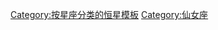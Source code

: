 {{Constellation navbox
| constellation = 仙女座
| related =
* {{tsl|en|Andromeda in Chinese astronomy|中国天文学中的仙女座}}
* [[仙女座星系的衛星星系]]
* [[仙女座恒星列表]]

| stars_bayer =
* [[壁宿二|α]]
* [[奎宿九|β]]
* [[天大将军一|γ]]
* [[奎宿五|δ]]
* [[奎宿四|ε]]
* [[奎宿二|ζ]]
* [[奎宿一|η]]
* [[天廄一|θ]]
* [[螣蛇二十二|ι]]
* [[螣蛇二十一|κ]]
* [[螣蛇十九|λ]]
* [[奎宿八|μ]]
* [[奎宿七|ν]]
* [[天大将军增一|ξ]]
* [[车府增十六|ο]]
* [[奎宿六|π]]
* [[天廄二|ρ]]
* [[天廄三|σ]]
* [[天大將軍七|τ]]
* [[天大將軍六|υ]]
* [[軍南門|φ]]
* [[天大將軍五|χ]]
* [[螣蛇廿|ψ]]
* [[天大将军增三|ω]]
* [[天大将军增十二|b]]
* [[天大将军增十三|c]]
* [[天大将军四|A]]

| stars_flamsteed =
* [[车府增十六|1]]
* [[车府增十七|2]]
* [[螣蛇十六|3]]
* [[螣蛇增四|4]]
* [[螣蛇增二|5]]
* [[车府增十八|6]]
* [[螣蛇十七|7]]
* [[螣蛇十八|8]]
* [[螣蛇增七|9]]
* [[螣蛇增六|10]]
* [[螣蛇增三|11]]
* [[螣蛇增八|12]]
* [[螣蛇增五|13]]
* [[螣蛇增九|14]]
* [[螣蛇增十|15]]
* [[螣蛇十九|16]]
* [[螣蛇二十二|17 ]]
* [[螣蛇增十二|18]]
* [[螣蛇廿一|19]]
* [[螣蛇廿|20]]
* [[壁宿二|21]]
* [[螣蛇增十一|22]]
* [[天廄增一|23]]
* [[天廄一|24]]
* [[天廄三|25]]
* [[仙女座26|26]]
* [[天廄二|27]]
* [[奎宿增一|28]]
* [[奎宿六|29]]
* [[奎宿四|30]]
* [[奎宿五|31]]
* [[奎宿增廿二|32]]
* [[仙女座星系|33]]
* [[奎宿二|34]]
* [[奎宿七|35]]
* [[奎宿增九|36]]
* [[奎宿八|37]]
* [[奎宿一|38]]
* [[奎宿增廿|39]]
* [[奎宿增十九|41]]
* [[軍南門|42]]
* [[奎宿九|43]]
* [[奎宿增十八|44]]
* [[奎宿增十六|45]]
* [[仙女座46|46]]
* [[奎宿增十七|47]]
* [[仙女座48|48]]
* [[天大將軍四|49]]
* [[天大将军六|50]]
* [[天大将军三|51]]
* [[天大將軍五|52]]
* [[天大將軍七|53]]
* [[天大将军增十一|55]]
* [[天大將軍八|56]]
* [[天大将军一|57]]
* [[天大将军增九|58]]
* [[天大将军增十|59]]
* [[天大将军增十二|60]]
* [[天大将军增十三|62]]
* [[大陵增七|63]]
* [[大陵增八|64]]
* [[大陵增九|65]]
* [[大陵增十|66]]

| stars_variable =
* [[仙女座R|R]]
* {{tsl|en|T Andromedae|仙女座T|T}}
* [[仙女座U|U]]
* [[仙女座W|W]]
* [[仙女座Z|Z]]
* {{tsl|en|RT Andromedae|仙女座RT|RT}}
* {{tsl|en|RV Andromedae|仙女座RV|RV}} 
* {{tsl|en|RX Andromedae|仙女座RX|RX}} 
* {{tsl|en|SU Andromedae|仙女座SU|SU}}
* {{tsl|en|SW Andromedae|仙女座SW|SW}}
* {{tsl|en|TU Andromedae|仙女座TU|TU}}
* {{tsl|en|TW Andromedae|仙女座TW|TW}}
* {{tsl|en|WZ Andromedae|仙女座WZ|WZ}}
* {{tsl|en|XZ Andromedae|仙女座XZ|XZ}}
* {{tsl|en|AB Andromedae|仙女座AB|AB}}
* {{tsl|en|AC Andromedae|仙女座AC|AC}}
* {{tsl|en|AD Andromedae|仙女座AD|AD}}
* {{tsl|en|AE Andromedae|仙女座AE|AE}}
* {{tsl|en|AF Andromedae|仙女座AF|AF}}
* {{tsl|en|AR Andromedae|仙女座AR|AR}}
* {{tsl|en|BM Andromedae|仙女座BM|BM}}
* {{tsl|en|BX Andromedae|仙女座BX|BX}}
* {{tsl|en|CC Andromedae|仙女座CC|CC}}
* {{tsl|en|CN Andromedae|仙女座CN|CN}}
* {{tsl|en|DS Andromedae|仙女座DS|DS}}
* {{tsl|en|DX Andromedae|仙女座DX|DX}}
* {{tsl|en|EG Andromedae|仙女座EG|EG}}
* [[仙女座ET|ET]]
* {{tsl|en|EU Andromedae|仙女座EU|EU}}
* {{tsl|en|FF Andromedae仙女座FF||FF}}
* {{tsl|en|GP Andromedae|仙女座GP|GP}}
* {{tsl|en|GR Andromedae|仙女座GR|GR}}
* [[仙女座GY|GY]]
* {{tsl|en|HN Andromedae|仙女座HN|HN}}
* [[仙女座KK|KK]]
* {{tsl|en|KX Andromedae|仙女座KX|KX}}
* {{tsl|en|KZ Andromedae|仙女座KZ|KZ}}
* {{tsl|en|LL Andromedae|仙女座LL|LL}}
* [[LN Andromedae|LN]]
* {{tsl|en|LP Andromedae|仙女座LP|LP}}
* [[仙女座LQ|LQ]]
* [[仙女座OP|OP]]
* {{tsl|en|OS Andromedae|仙女座OS|OS}}
* [[仙女座OU|OU]]
* {{tsl|en|PX Andromedae|仙女座PX|PX}}
* {{tsl|en|QR Andromedae|仙女座QR|QR}}
* [[HD 7546|QV]]
* {{tsl|en|QX Andromedae|仙女座QX|QX}}
* {{tsl|en|V385 Andromedae|仙女座V385|V385}}
* {{tsl|en|V455 Andromedae|仙女座V455|V455}}
* [[HD 8801|V529]]

| stars_hr=
* [[HD 3|1]]
* [[HD 166|8]]
* [[HD 400|17]]
* [[HD 743|36]]
* [[HD 895|40]]
* [[HD 952|44]]
* [[HD 1075|52]]
* [[HD 1083|53]]
* [[HD 1185|56]]
* [[HD 1439|71]]
* [[HD 1527|75]]
* [[HD 1606|78]]
* [[HD 1632|79]]
* [[HD 2421|104]]
* [[HD 2507|110]]
* [[HD 2767|122]]
* [[HD 2942|134]]
* [[HD 3346|152]]
* [[HD 3411|156]]
* [[HD 3421|157]]
* [[HD 3883|178]]
* [[HD 4335|205]]
* [[HD 5118|249]]
* [[HD 5526|272]]
* [[HD 5608|275]]
* [[HD 5789/5788|282]]
* [[HD 5789/5788|283]]
* [[HD 6114|289]]
* [[HD 7158|355]]
* [[HD 7647|372]]
* [[HD 7758|376]]
* [[HD 7853|379]]
* [[HD 8375|396]]
* [[HD 8671|409]]
* [[HD 8774|415]]
* [[HD 9712|452]]
* [[HD 10307|483]]
* [[HD 10486|495]]
* [[HD 10597|504]]
* [[HD 10874|518]]
* [[HD 10975|521]]
* [[HD 11613|551]]
* [[HD 11624|552]]
* [[HD 11727|556]]
* [[HD 13013|619]]
* [[HD 13594|647]]
* [[HD 13818|653]]
* [[HD 14213|671]]
* [[HD 14221|673]]
* [[HD 14372|679]]
* [[HD 14622|687]]
* [[HD 16004|746]]
* [[HD 16028|748]]
* [[HD 16176|756]]
* [[HD 16327|768]]
* [[HD 16350|769]]
* [[HD 217314|8744]]
* [[HD 218416|8801]]
* [[HD 219290|8837]]
* [[HD 219668|8857]]
* [[HD 219962|8875]]
* [[HD 220105|8884]]
* [[HD 221246|8925]]
* [[HD 221293|8927]]
* [[HD 221661|8941]]
* [[HD 221776|8950]]
* [[HD 221970|8955]]
* [[HD 222109|8962]]
* [[HD 222399|8973]]
* [[HD 222451|8977]]
* [[HD 222641|8986]]
* [[HD 223229|9011]]
* [[HD 224165|9053]]
* [[HD 224342|9057]]
* [[HD 224635|9074]]
* [[HD 224906|9086]]
* [[HD 225218|9105]]
* [[HD 225239|9107]]

| stars_hd =
* [[HD 3|3]]
* [[HD 166|166]]
* [[HD 895|895]]
* [[HD 1185|1185]]
* [[HD 1606|1606]]
* [[HD 2421|2421]]
* [[HD 2767|2767]]
* [[HD 2942|2942]]
* [[HD 3322|3322]]
* [[HD 3346|3346]]
* [[HD 3883|3883]]
* [[仙女座GO|4778]]
* [[HD 5608|5608]]
* {{tsl|en|HD 5789/5788||5789/5788}}
* [[HD 6114|6114]]
* [[HD 7853|7853]]
* [[HD 8673|8673]]
* [[HD 10307|10307]]
* [[HD 13931|13931]]
* [[HD 14622|14622]]
* [[HD 15082|15082]]
* [[HD 16004|16004]]
* [[HD 16028|16028]]
* [[HD 16175|16175]]
* [[仙女座LN|217811]]
* [[HD 220105|220105]]
* [[HD 221246|221246]]
* [[HD 221776|221776]]
* [[HD 222109|222109]]
* {{tsl|en|HD 222155||222155}}
* [[HD 222399|222399]]
* [[HD 223229|223229]]
* [[HD 224635|224365]]
* [[仙女座CG|224801]]
* [[HD 225218|225218]]

| stars_other =
* {{tsl|en|3XMM J004232.1+411314||3XMM J004232.1+411314}}
* [[HD 13530|HD 13530]]
* [[格利泽2]]
* [[格龙布里奇34]]
* [[HAT-P-6]]
* {{tsl|en|HAT-P-16||HAT-P-16}}
* {{tsl|en|HAT-P-19||HAT-P-19}}
* {{tsl|en|HAT-P-28||HAT-P-28}}
* {{tsl|en|M31-RV||M31-RV}}
* {{tsl|en|KELT-1||KELT-1}}
* {{tsl|en|LGGS J004431.71+415629.1||LGGS J004431.71+415629.1}}
* [[NGC 44]]
* [[NGC 82]]
* [[NGC 84]]
* [[NGC 91]]
* [[NGC 162]]
* [[NGC 464]]
* {{tsl|en|Qatar-3||Qatar-3}}
* {{tsl|en|Qatar-4||Qatar-4}}
* {{tsl|en|PA-99-N2||PA-99-N2}}
* [[罗斯248]]
* [[WASP-1]]
* [[WISE 0146+4234]]
* {{tsl|en|WISE J0005+3737||WISE J0005+3737}}
* {{tsl|en|WISE J004945.61+215120.0||WISE J004945.61+215120.0}}

| exoplanets =
* [[仙女座14b]]
* [[仙女座υb]]
* [[仙女座υc]]
* [[仙女座υd]]
* [[仙女座υe]]
* {{tsl|en|Gliese 15 Ab|格利泽15Ab}}
* [[HD 13931 b]]
* [[HD 16175 b]]
* [[HAT-P-6b]]
* [[HAT-P-32b]]
* [[WASP-1b]]
* {{tsl|en|WASP-33b||WASP-33b}}
* {{tsl|en|Qatar-4b||Qatar-4b}}
* {{tsl|en|Qatar-5b||Qatar-5b}}

| sclusters_ngc = 
* [[NGC 206|206]]
* [[NGC 272|272]]
* [[NGC 752|752]]
* [[NGC 956|956]]
* {{tsl|en|NGC 7686||7686}}

| sclusters_other = 
* [[馬亞爾II]]
* {{tsl|en|RBC EXT8||RBC EXT8}}

| nebulae_ngc = 
* [[NGC 7662|7662]]

| galaxies_ngc =
* [[NGC 5|5]]
* [[NGC天体列表 (1-999)|11]]
* [[NGC 13|13]]
* [[NGC 19|19]]
* [[NGC天体列表 (1-999)|20]]
* [[NGC 21|21]]
* [[NGC 27|27]]
* [[NGC 39|39]]
* [[NGC 43|43]]
* [[NGC 48|48]]
* [[NGC 49|49]]
* [[NGC 51|51]]
* [[NGC 67|67]]
* [[NGC 68|68]]
* [[NGC 69|69]]
* [[NGC 70|70]]
* [[NGC 71|71]]
* [[NGC 72|72]]
* [[NGC 74|74]]
* [[NGC 76|76]]
* [[NGC 79|79]]
* [[NGC 80|80]]
* [[NGC 81|81]]
* [[NGC 83|83]]
* [[NGC 85|85]]
* [[NGC 86|86]]
* [[NGC 90|90]]
* [[NGC 93|93]]
* [[NGC 94-1|94]]
* [[NGC 96|96]]
* [[NGC 97|97]]
* [[NGC 108|108]]
* [[NGC 109|109]]
* [[NGC 112|112]]
* [[NGC 140|140]]
* [[NGC 149|149]]
* [[NGC 160|160]]
* [[NGC 169|169]]
* [[NGC 181|181]]
* [[NGC 183|183]]
* [[NGC 184|184]]
* [[NGC 214|214]]
* [[NGC 218|218]]
* [[NGC 226|226]]
* [[NGC 228|228]]
* [[NGC 229|229]]
* [[NGC 233|233]]
* [[NGC 243|243]]
* [[NGC 252|252]]
* [[NGC 258|258]]
* [[NGC 260|260]]
* [[NGC 262|262]]
* [[NGC 280|280]]
* [[NGC 304|304]]
* [[NGC 317|317]]
* [[NGC 389|389]]
* [[NGC 393|393]]
* [[NGC 404|404]]
* [[NGC 425|425]]
* [[NGC 431|431]]
* [[NGC 477|477]]
* [[NGC 512|512]]
* [[NGC 513|513]]
* [[NGC 523|523]]
* [[NGC 528|528]]
* [[NGC 529|529]]
* [[NGC 531|531]]
* [[NGC 536|536]]
* [[NGC 542|542]]
* [[NGC 605|605]]
* [[NGC 620|620]]
* [[NGC 668|668]]
* [[NGC 679|679]]
* [[NGC 687|687]]
* [[NGC 700|700]]
* [[NGC 703|703]]
* [[NGC 704|704]]
* [[NGC 705|705]]
* [[NGC 708|708]]
* [[NGC 709|709]]
* [[NGC 710|710]]
* [[NGC 712|712]]
* [[NGC 714|714]]
* [[NGC 717|717]]
* [[NGC 721|721]]
* [[NGC 732|732]]
* [[NGC 753|753]]
* [[NGC 759|759]]
* [[NGC 801|801]]
* [[NGC 812|812]]
* [[NGC 834|834]]
* [[NGC 891|891]]
* [[NGC 906|906]]
* [[NGC 910|910]]
* [[NGC 911|911]]
* [[NGC 912|912]]
* [[NGC 913|913]]
* [[NGC 920|920]]
* [[NGC 937|937]]
* [[NGC 980|980]]
* [[NGC 995|995]]
* [[NGC 996|996]]
* [[NGC 999|999]]
* [[NGC 1000|1000]]
* {{tsl|en|NGC 7640||7640}}
* {{tsl|en|NGC 7836||7836}}

| galaxies_messier = 
* [[M32|32]]
* [[M110 (橢圓星系)|110]]

| galaxies_num =
* [[仙女座I|I]]
* [[仙女座III|III]]
* [[仙女座IV|IV]]
* [[仙女座V|V]]
* [[仙女座VIII|VIII]]
* [[仙女座IX|IX]]
* [[仙女座X|X]]
* {{tsl|en|Andromeda XI|仙女座XI|XI}}
* {{tsl|en|Andromeda XVIII|仙女座XVIII|XVIII}}
* {{tsl|en|Andromeda XIX|仙女座XIX|XIX}}
* {{tsl|en|Andromeda XXI|仙女座XXI|XXI}}

| galaxies_other =
* {{tsl|en|3C 66A||3C 66A}}
* [[3C 66B]]
* [[仙女座星系]]
* [[阿普273]]

| gclusters =
* {{tsl|en|Abell 262|阿贝尔262}}
* {{tsl|en|NGC 68 group||NGC 68星系群}}

| events =
* {{tsl|en|GRB 101225A||GRB 101225A}}
* [[SN 1885A]]
}}<noinclude>
{{Documentation}}
{{宇宙導航}}
[[Category:按星座分类的恒星模板]]
[[Category:仙女座]]
</noinclude>